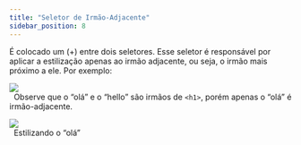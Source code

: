 ```yaml
---
title: "Seletor de Irmão-Adjacente"
sidebar_position: 8
---
```


É colocado um (+) entre dois seletores. Esse seletor é responsável por aplicar a estilização apenas ao irmão adjacente, ou seja, o irmão mais próximo a ele. Por exemplo:

![](../assets/image24.png)  
&nbsp;
Observe que o “olá” e o “hello” são irmãos de `<h1>`, porém apenas o “olá” é irmão-adjacente.
&nbsp;

![](../assets/image51.png)  
&nbsp;
Estilizando o “olá”
&nbsp;

